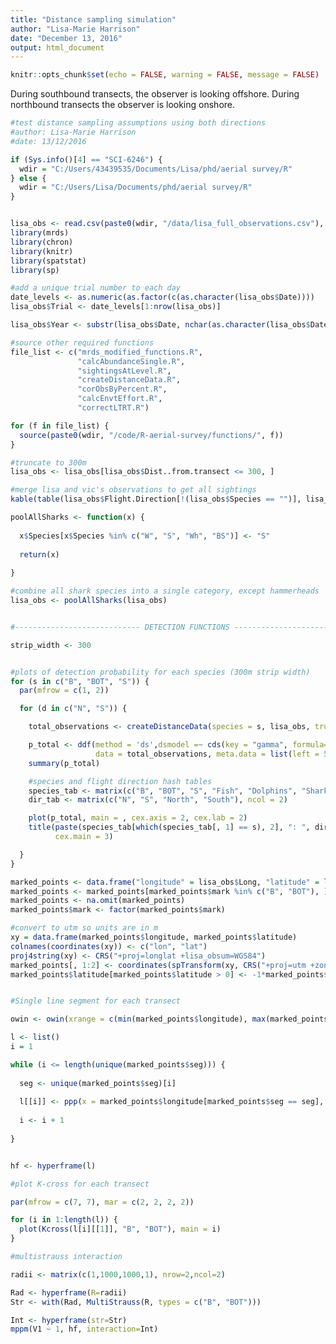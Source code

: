 ```yaml
---
title: "Distance sampling simulation"
author: "Lisa-Marie Harrison"
date: "December 13, 2016"
output: html_document
---
```


```r
knitr::opts_chunk$set(echo = FALSE, warning = FALSE, message = FALSE)
```


During southbound transects, the observer is looking offshore. During northbound transects the observer is looking onshore.


```r

#test distance sampling assumptions using both directions
#author: Lisa-Marie Harrison
#date: 13/12/2016

if (Sys.info()[4] == "SCI-6246") {
  wdir = "C:/Users/43439535/Documents/Lisa/phd/aerial survey/R"
} else {
  wdir = "C:/Users/Lisa/Documents/phd/aerial survey/R"
}


lisa_obs <- read.csv(paste0(wdir, "/data/lisa_full_observations.csv"), header = T)
library(mrds)
library(chron)
library(knitr)
library(spatstat)
library(sp)

#add a unique trial number to each day
date_levels <- as.numeric(as.factor(c(as.character(lisa_obs$Date))))
lisa_obs$Trial <- date_levels[1:nrow(lisa_obs)]

lisa_obs$Year <- substr(lisa_obs$Date, nchar(as.character(lisa_obs$Date)) - 3, nchar(as.character(lisa_obs$Date)))

#source other required functions
file_list <- c("mrds_modified_functions.R", 
               "calcAbundanceSingle.R",
               "sightingsAtLevel.R",
               "createDistanceData.R",
               "corObsByPercent.R",
               "calcEnvtEffort.R",
               "correctLTRT.R")

for (f in file_list) {
  source(paste0(wdir, "/code/R-aerial-survey/functions/", f))
}

#truncate to 300m
lisa_obs <- lisa_obs[lisa_obs$Dist..from.transect <= 300, ]

#merge lisa and vic's observations to get all sightings
kable(table(lisa_obs$Flight.Direction[!(lisa_obs$Species == "")], lisa_obs$Species[!(lisa_obs$Species == "")]), caption = paste0("Total number of sightings by group and direction (n = ", length(unique(lisa_obs$Date)), " surveys in each direction) with 300m truncation"))

poolAllSharks <- function(x) {
  
  x$Species[x$Species %in% c("W", "S", "Wh", "BS")] <- "S"
  
  return(x)
  
}

#combine all shark species into a single category, except hammerheads
lisa_obs <- poolAllSharks(lisa_obs)


#---------------------------- DETECTION FUNCTIONS -----------------------------#

strip_width <- 300


#plots of detection probability for each species (300m strip width)
for (s in c("B", "BOT", "S")) {
  par(mfrow = c(1, 2))

  for (d in c("N", "S")) {

    total_observations <- createDistanceData(species = s, lisa_obs, truncate = strip_width, direction = d)

    p_total <- ddf(method = 'ds',dsmodel =~ cds(key = "gamma", formula=~1),
                   data = total_observations, meta.data = list(left = 50, width = 300))
    summary(p_total)

    #species and flight direction hash tables
    species_tab <- matrix(c("B", "BOT", "S", "Fish", "Dolphins", "Sharks"), ncol = 2)
    dir_tab <- matrix(c("N", "S", "North", "South"), ncol = 2)

    plot(p_total, main = , cex.axis = 2, cex.lab = 2)
    title(paste(species_tab[which(species_tab[, 1] == s), 2], ": ", dir_tab[which(dir_tab[, 1] == d), 2], sep = ""),
          cex.main = 3)

  }
}

```

```r

marked_points <- data.frame("longitude" = lisa_obs$Long, "latitude" = lisa_obs$Lat, "mark" = lisa_obs$Species, "seg" = lisa_obs$Trial)
marked_points <- marked_points[marked_points$mark %in% c("B", "BOT"), ]
marked_points <- na.omit(marked_points)
marked_points$mark <- factor(marked_points$mark)

#convert to utm so units are in m
xy = data.frame(marked_points$longitude, marked_points$latitude)
colnames(coordinates(xy)) <- c("lon", "lat")
proj4string(xy) <- CRS("+proj=longlat +lisa_obsum=WGS84")
marked_points[, 1:2] <- coordinates(spTransform(xy, CRS("+proj=utm +zone=53 ellps=WGS84")))
marked_points$latitude[marked_points$latitude > 0] <- -1*marked_points$latitude[marked_points$latitude > 0]


#Single line segment for each transect

owin <- owin(xrange = c(min(marked_points$longitude), max(marked_points$longitude)+500), yrange = c(min(marked_points$latitude), max(marked_points$latitude)))

l <- list()
i = 1

while (i <= length(unique(marked_points$seg))) {
  
  seg <- unique(marked_points$seg)[i]
  
  l[[i]] <- ppp(x = marked_points$longitude[marked_points$seg == seg], y = marked_points$latitude[marked_points$seg == seg], window = owin, marks = marked_points$mark[marked_points$seg == seg])
  
  i <- i + 1
  
}


hf <- hyperframe(l)

#plot K-cross for each transect

par(mfrow = c(7, 7), mar = c(2, 2, 2, 2))

for (i in 1:length(l)) {
  plot(Kcross(l[i][[1]], "B", "BOT"), main = i)
}


```



```r

#multistrauss interaction

radii <- matrix(c(1,1000,1000,1), nrow=2,ncol=2)

Rad <- hyperframe(R=radii)
Str <- with(Rad, MultiStrauss(R, types = c("B", "BOT")))

Int <- hyperframe(str=Str)
mppm(V1 ~ 1, hf, interaction=Int)

```




